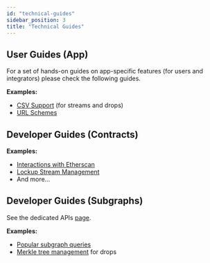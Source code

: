 ```yaml
---
id: "technical-guides"
sidebar_position: 3
title: "Technical Guides"
---
```


## User Guides (App)

For a set of hands-on guides on app-specific features (for users and integrators) please check the following guides.

**Examples:**

- [CSV Support](/apps/guides/csv-support) (for streams and drops)
- [URL Schemes](/apps/guides/url-schemes)

## Developer Guides (Contracts)

**Examples:**

- [Interactions with Etherscan](/guides/lockup/guides/etherscan)
- [Lockup Stream Management](/guides/lockup/guides/stream-management/withdraw)
- And more...

## Developer Guides (Subgraphs)

See the dedicated APIs [page](/api/overview).

**Examples:**

- [Popular subgraph queries](/api/subgraphs/protocol/queries)
- [Merkle tree management](/api/merkle-api/examples) for drops
